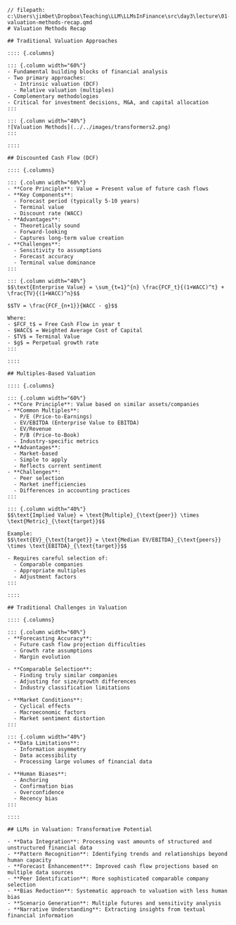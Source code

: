 ```quarto
// filepath: c:\Users\jimbet\Dropbox\Teaching\LLM\LLMsInFinance\src\day3\lecture\01-valuation-methods-recap.qmd
# Valuation Methods Recap

## Traditional Valuation Approaches

:::: {.columns}

::: {.column width="60%"}
- Fundamental building blocks of financial analysis
- Two primary approaches:
  - Intrinsic valuation (DCF)
  - Relative valuation (multiples)
- Complementary methodologies
- Critical for investment decisions, M&A, and capital allocation
:::

::: {.column width="40%"}
![Valuation Methods](../../images/transformers2.png)
:::

::::

## Discounted Cash Flow (DCF)

:::: {.columns}

::: {.column width="60%"}
- **Core Principle**: Value = Present value of future cash flows
- **Key Components**:
  - Forecast period (typically 5-10 years)
  - Terminal value
  - Discount rate (WACC)
- **Advantages**:
  - Theoretically sound
  - Forward-looking
  - Captures long-term value creation
- **Challenges**:
  - Sensitivity to assumptions
  - Forecast accuracy
  - Terminal value dominance
:::

::: {.column width="40%"}
$$\text{Enterprise Value} = \sum_{t=1}^{n} \frac{FCF_t}{(1+WACC)^t} + \frac{TV}{(1+WACC)^n}$$

$$TV = \frac{FCF_{n+1}}{WACC - g}$$

Where:
- $FCF_t$ = Free Cash Flow in year t
- $WACC$ = Weighted Average Cost of Capital
- $TV$ = Terminal Value
- $g$ = Perpetual growth rate
:::

::::

## Multiples-Based Valuation

:::: {.columns}

::: {.column width="60%"}
- **Core Principle**: Value based on similar assets/companies
- **Common Multiples**:
  - P/E (Price-to-Earnings)
  - EV/EBITDA (Enterprise Value to EBITDA)
  - EV/Revenue
  - P/B (Price-to-Book)
  - Industry-specific metrics
- **Advantages**:
  - Market-based
  - Simple to apply
  - Reflects current sentiment
- **Challenges**:
  - Peer selection
  - Market inefficiencies
  - Differences in accounting practices
:::

::: {.column width="40%"}
$$\text{Implied Value} = \text{Multiple}_{\text{peer}} \times \text{Metric}_{\text{target}}$$

Example:
$$\text{EV}_{\text{target}} = \text{Median EV/EBITDA}_{\text{peers}} \times \text{EBITDA}_{\text{target}}$$

- Requires careful selection of:
  - Comparable companies
  - Appropriate multiples
  - Adjustment factors
:::

::::

## Traditional Challenges in Valuation

:::: {.columns}

::: {.column width="60%"}
- **Forecasting Accuracy**:
  - Future cash flow projection difficulties
  - Growth rate assumptions
  - Margin evolution
  
- **Comparable Selection**:
  - Finding truly similar companies
  - Adjusting for size/growth differences
  - Industry classification limitations
  
- **Market Conditions**:
  - Cyclical effects
  - Macroeconomic factors
  - Market sentiment distortion
:::

::: {.column width="40%"}
- **Data Limitations**:
  - Information asymmetry
  - Data accessibility
  - Processing large volumes of financial data
  
- **Human Biases**:
  - Anchoring
  - Confirmation bias
  - Overconfidence
  - Recency bias
:::

::::

## LLMs in Valuation: Transformative Potential

- **Data Integration**: Processing vast amounts of structured and unstructured financial data
- **Pattern Recognition**: Identifying trends and relationships beyond human capacity
- **Forecast Enhancement**: Improved cash flow projections based on multiple data sources
- **Peer Identification**: More sophisticated comparable company selection
- **Bias Reduction**: Systematic approach to valuation with less human bias
- **Scenario Generation**: Multiple futures and sensitivity analysis
- **Narrative Understanding**: Extracting insights from textual financial information
```
